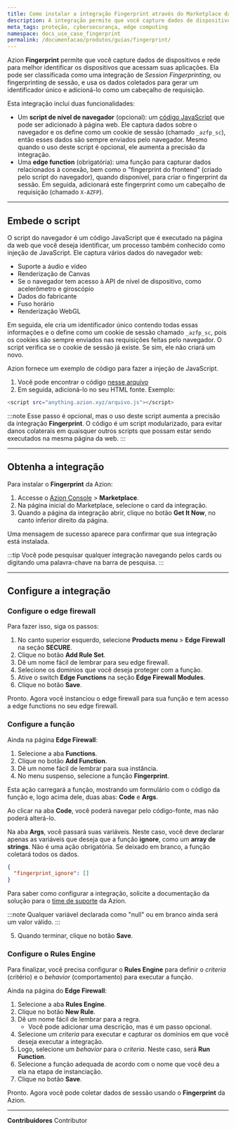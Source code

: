 ```yaml
---
title: Como instalar a integração Fingerprint através do Marketplace da Azion
description: A integração permite que você capture dados de dispositivos e rede para melhor identificar os dispositivos que acessam suas aplicações.
meta_tags: proteção, cybersecurança, edge computing
namespace: docs_use_case_fingerprint
permalink: /documentacao/produtos/guias/fingerprint/
---
```


Azion **Fingerprint** permite que você capture dados de dispositivos e rede para melhor identificar os dispositivos que acessam suas aplicações. Ela pode ser classificada como uma integração de *Session Fingerprinting*, ou fingerprinting de sessão, e usa os dados coletados para gerar um identificador único e adicioná-lo como um cabeçalho de requisição.

Esta integração inclui duas funcionalidades:

- Um **script de nível de navegador** (opcional): um [código JavaScript](#embede-o-script) que pode ser adicionado à página web. Ele captura dados sobre o navegador e os define como um cookie de sessão (chamado `_azfp_sc`), então esses dados são sempre enviados pelo navegador. Mesmo quando o uso deste script é opcional, ele aumenta a precisão da integração.
- Uma **edge function** (obrigatória): uma função para capturar dados relacionados à conexão, bem como o "fingerprint do frontend" (criado pelo script do navegador), quando disponível, para criar o fingerprint da sessão. Em seguida, adicionará este fingerprint como um cabeçalho de requisição (chamado `X-AZFP`).

---

## Embede o script

O script do navegador é um código JavaScript que é executado na página da web que você deseja identificar, um processo também conhecido como injeção de JavaScript. Ele captura vários dados do navegador web:

- Suporte a áudio e vídeo
- Renderização de Canvas
- Se o navegador tem acesso à API de nível de dispositivo, como acelerômetro e giroscópio
- Dados do fabricante
- Fuso horário
- Renderização WebGL

Em seguida, ele cria um identificador único contendo todas essas informações e o define como um cookie de sessão chamado `_azfp_sc`, pois os cookies são sempre enviados nas requisições feitas pelo navegador. O script verifica se o cookie de sessão já existe. Se sim, ele não criará um novo.

Azion fornece um exemplo de código para fazer a injeção de JavaScript. 

1. Você pode encontrar o código [nesse arquivo](https://mal2u8n8zk.map.azionedge.net/274addd29ac1edb2b200a297b98581cd88465e2ee36f18cfdbdc063402063fe5.js)
2. Em seguida, adicioná-lo no seu HTML fonte. Exemplo:

```bash
<script src="anything.azion.xyz/arquivo.js"></script>
```

:::note
Esse passo é opcional, mas o uso deste script aumenta a precisão da integração **Fingerprint**. O código é um script modularizado, para evitar danos colaterais em quaisquer outros scripts que possam estar sendo executados na mesma página da web.
:::

---

## Obtenha a integração

Para instalar o **Fingerprint** da Azion:

1. Accesse o [Azion Console](/pt-br/documentacao/produtos/guias/como-acessar-o-rtm/) > **Marketplace**.
2. Na página inicial do Marketplace, selecione o card da integração.
3. Quando a página da integração abrir, clique no botão **Get It Now**, no canto inferior direito da página.

Uma mensagem de sucesso aparece para confirmar que sua integração está instalada.

:::tip
Você pode pesquisar qualquer integração navegando pelos cards ou digitando uma palavra-chave na barra de pesquisa.
:::

---

## Configure a integração

### Configure o edge firewall

Para fazer isso, siga os passos:

1. No canto superior esquerdo, selecione **Products menu** > **Edge Firewall** na seção **SECURE**.
2. Clique no botão **Add Rule Set**.
3. Dê um nome fácil de lembrar para seu edge firewall.
4. Selecione os domínios que você deseja proteger com a função.
5. Ative o switch **Edge Functions** na seção **Edge Firewall Modules**.
6. Clique no botão **Save**.

Pronto. Agora você instanciou o edge firewall para sua função e tem acesso a edge functions no seu edge firewall.

### Configure a função

Ainda na página **Edge Firewall**:

1. Selecione a aba **Functions**.
2. Clique no botão **Add Function**.
3. Dê um nome fácil de lembrar para sua instância.
4. No menu suspenso, selecione a função **Fingerprint**.

Esta ação carregará a função, mostrando um formulário com o código da função e, logo acima dele, duas abas: **Code** e **Args**.

Ao clicar na aba **Code**, você poderá navegar pelo código-fonte, mas não poderá alterá-lo.

Na aba **Args**, você passará suas variáveis. Neste caso, você deve declarar apenas as variáveis que deseja que a função **ignore**, como um **array de strings**. Não é uma ação obrigatória. Se deixado em branco, a função coletará todos os dados.

```json
{
  "fingerprint_ignore": []
}
```

Para saber como configurar a integração, solicite a documentação da solução para o [time de suporte](/pt-br/documentacao/servicos/suporte/#canais-de-atendimento) da Azion.

:::note
Qualquer variável declarada como "null" ou em branco ainda será um valor válido.
:::

5. Quando terminar, clique no botão **Save**.

### Configure o Rules Engine

Para finalizar, você precisa configurar o **Rules Engine** para definir o *criteria* (critério) e o *behavior* (comportamento) para executar a função.

Ainda na página do **Edge Firewall**:

1. Selecione a aba **Rules Engine**.
2. Clique no botão **New Rule**.
3. Dê um nome fácil de lembrar para a regra.
   - Você pode adicionar uma descrição, mas é um passo opcional.
4. Selecione um  *criteria* para executar e capturar os domínios em que você deseja executar a integração.
5. Logo, selecione um *behavior* para o *criteria*. Neste caso, será **Run Function**.
6. Selecione a função adequada de acordo com o nome que você deu a ela na etapa de instanciação.
7. Clique no botão **Save**.

Pronto. Agora você pode coletar dados de sessão usando o **Fingerprint** da Azion.

---


**Contribuidores** <ContributorList>Contributor</ContributorList>
